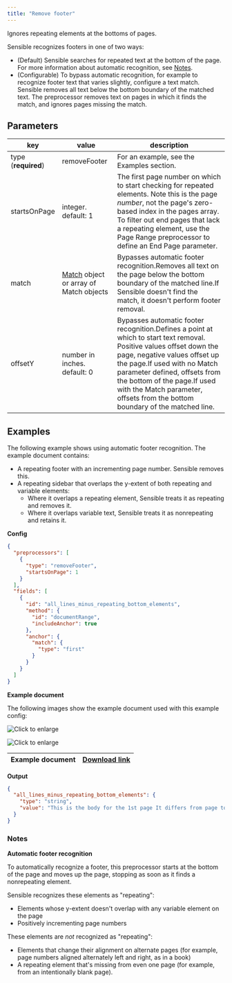 ```yaml
---
title: "Remove footer"
---
```


Ignores repeating elements at the bottoms of pages.

Sensible recognizes footers in one of two ways:

* (Default) Sensible searches for repeated text at the bottom of the page. For more information about automatic recognition, see [Notes](/senseml-reference/preprocessors/remove-footer#notes).
* (Configurable) To bypass automatic recognition, for example to recognize footer text that varies slightly, configure a text match. Sensible removes all text below the bottom boundary of the matched text. The preprocessor removes text on pages in which it finds the match, and ignores pages missing the match.

## Parameters

| key                 | value                                                 | description                                                                                                                                                                                                                                                                                                                         |
| ------------------- | ----------------------------------------------------- | ----------------------------------------------------------------------------------------------------------------------------------------------------------------------------------------------------------------------------------------------------------------------------------------------------------------------------------- |
| type (**required**) | removeFooter                                          | For an example, see the Examples section.                                                                                                                                                                                                                                                                                           |
| startsOnPage        | integer. default: 1                                   | The first page number on which to start checking for repeated elements. Note this is the page _number_, not the page's zero-based index in the pages array. To filter out end pages that lack a repeating element, use the Page Range preprocessor to define an End Page parameter.                                                 |
| match               | [Match](/senseml-reference/field-query-object/match) object or array of Match objects | Bypasses automatic footer recognition.Removes all text on the page below the bottom boundary of the matched line.If Sensible doesn't find the match, it doesn't perform footer removal.                                                                                                                                             |
| offsetY             | number in inches. default: 0                          | Bypasses automatic footer recognition.Defines a point at which to start text removal. Positive values offset down the page, negative values offset up the page.If used with no Match parameter defined, offsets from the bottom of the page.If used with the Match parameter, offsets from the bottom boundary of the matched line. |

## Examples

The following example shows using automatic footer recognition. The example document contains:

* A repeating footer with an incrementing page number. Sensible removes this.
* A repeating sidebar that overlaps the y-extent of both repeating and variable elements:  
   * Where it overlaps a repeating element, Sensible treats it as repeating and removes it.  
   * Where it overlaps variable text, Sensible treats it as nonrepeating and retains it.

**Config**

```JSON JSON 
{
  "preprocessors": [
    {
      "type": "removeFooter",
      "startsOnPage": 1
    }
  ],
  "fields": [
    {
      "id": "all_lines_minus_repeating_bottom_elements",
      "method": {
        "id": "documentRange",
        "includeAnchor": true
      },
      "anchor": {
        "match": {
          "type": "first"
        }
      }
    }
  ]
}
```
**Example document**

The following images show the example document used with this example config:

![Click to enlarge](/images/remove_footer_1.png)

![Click to enlarge](/images/remove_footer_2.png)

| Example document | [Download link](https://raw.githubusercontent.com/sensible-hq/sensible-docs/main/readme-sync/assets/v0/pdfs/remove%5Ffooter.pdf) |
| ---------------- | -------------------------------------------------------------------------------------------------------------------------------- |

**Output**

```JSON JSON 
{
  "all_lines_minus_repeating_bottom_elements": {
    "type": "string",
    "value": "This is the body for the 1st page It differs from page to page. . do eiusmod tempor incididunt consectetur adipiscing elit do eiusmod tempor incididunt ut labore et dolore magna aliqua. Ut enim ad minim veniam, quis nostrud exercitation ullamco ullamco laboris nisi ut aliquip ex ea commodo consequat uis aute irure dolor in This is a reprehenderit repeating in voluptate velit esse cillum sidebar dolore eu fugiat nulla pariatur. This is the page 2 body. It varies from page to page. Lorem ipsum dolor sit amet. consectetur adipiscing elit. Excepteur sint occaecat cupidatat non proident. sunt in culpa qui officia deserunt mollit anim id est laborum. Sed ut perspiciatis unde omnis iste natus error sit voluptatem Accusantium. doloremque laudantium, totam rem aperiam, eaque ipsa quae ab This is a llo inventore veritatis et quasi repeating quasi architecto beatae vitae. dicta sunt explicabo. sidebar"
  }
}
```
### Notes

**Automatic footer recognition**

To automatically recognize a footer, this preprocessor starts at the bottom of the page and moves up the page, stopping as soon as it finds a nonrepeating element. 

Sensible recognizes these elements as "repeating":

* Elements whose y-extent doesn't overlap with any variable element on the page
* Positively incrementing page numbers

These elements are _not_ recognized as "repeating": 

* Elements that change their alignment on alternate pages (for example, page numbers aligned alternately left and right, as in a book)
* A repeating element that's missing from even one page (for example, from an intentionally blank page).